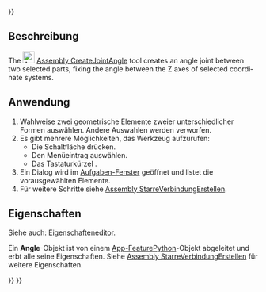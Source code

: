 <languages/>
{{UnfinishedDocu{{#translation:}}}}

{{Docnav
|[[Assembly_CreateJointPerpendicular/de|LotrechtVerbindungErstellen]]
|[[Assembly_CreateJointRackPinion/de|ZahnstangeRitzelVerbindungErstellen]]
|[[Assembly_Workbench/de|Assembly]]
|IconL=Assembly_CreateJointPerpendicular.svg
|IconR=Assembly_CreateJointRackPinion.svg
|IconC=Workbench_Assembly.svg
}}

{{GuiCommand/de
|Name=Assembly CreateJointAngle
|Name/de=Assembly WinkelVerbindungErstellen
|MenuLocation=Assembly → Winkelverbindung
|Workbenches=[[Assembly_Workbench/de|Assembly]]
|Shortcut={{KEY|X}}
|Version=1.0
|SeeAlso=
}}

<span id="Description"></span>
==Beschreibung==

<div lang="en" dir="ltr" class="mw-content-ltr">
The [[Image:Assembly_CreateJointAngle.svg|24px]] [[Assembly_CreateJointAngle|Assembly CreateJointAngle]] tool creates an angle joint between two selected parts, fixing the angle between the Z axes of selected coordinate systems.
</div>

<span id="Usage"></span>
==Anwendung==

# Wahlweise zwei geometrische Elemente zweier unterschiedlicher Formen auswählen. Andere Auswahlen werden verworfen.
# Es gibt mehrere Möglichkeiten, das Werkzeug aufzurufen:
#* Die Schaltfläche {{Button|[[Image:Assembly_CreateJointAngle.svg|16px]] [[Assembly_CreateJointAngle/de|Angle Joint]]}} drücken.
#* Den Menüeintrag {{MenuCommand|Assembly → [[Image:Assembly_CreateJointAngle.svg|16px]] Angle Joint}} auswählen.
#* Das Tastaturkürzel {{KEY|X}}.
# Ein Dialog wird im [[Task_panel/de|Aufgaben-Fenster]] geöffnet und listet die vorausgewählten Elemente.
# Für weitere Schritte siehe [[Assembly_CreateJointFixed/de#Anwendung|Assembly StarreVerbindungErstellen]].

<span id="Properties"></span>
==Eigenschaften==

Siehe auch: [[Property_editor/de|Eigenschafteneditor]].

Ein '''Angle'''-Objekt ist von einem [[App_FeaturePython/de|App-FeaturePython]]-Objekt abgeleitet und erbt alle seine Eigenschaften. Siehe [[Assembly_CreateJointFixed/de#Eigenschaften|Assembly StarreVerbindungErstellen]] für weitere Eigenschaften.


{{Docnav
|[[Assembly_CreateJointPerpendicular/de|LotrechtVerbindungErstellen]]
|[[Assembly_CreateJointRackPinion/de|ZahnstangeRitzelVerbindungErstellen]]
|[[Assembly_Workbench/de|Assembly]]
|IconL=Assembly_CreateJointPerpendicular.svg
|IconR=Assembly_CreateJointRackPinion.svg
|IconC=Workbench_Assembly.svg
}}

{{Assembly_Tools_navi{{#translation:}}}}
{{Userdocnavi{{#translation:}}}}